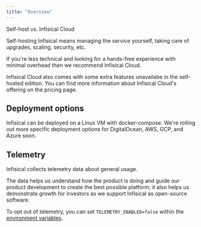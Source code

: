 ```yaml
---
title: "Overview"
---
```


<Info>
Self-host vs. Infisical Cloud

Self-hosting Infisical means managing the service yourself, taking care of upgrades, scaling, security, etc.

If you're less technical and looking for a hands-free experience with minimal overhead then we recommend Infisical Cloud.

Infisical Cloud also comes with some extra features unavailabe in the self-hosted edition. You can find more information about Infisical Cloud's offering on the pricing page.

</Info>

## Deployment options

Infisical can be deployed on a Linux VM with docker-compose. We're rolling out more specific deployment options for DigitalOcean, AWS, GCP, and Azure soon.

## Telemetry

Infisical collects telemetry data about general usage.

The data helps us understand how the product is doing and guide our product development to create the best possible platform; it also helps us demonstrate growth for investors as we support Infisical as open-source software.

To opt out of telemetry, you can set `TELEMETRY_ENABLED=false` within the [environment variables](./configuration/envars).

